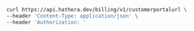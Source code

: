 ```bash Example Request
curl https://api.hathora.dev/billing/v1/customerportalurl \
--header 'Content-Type: application/json' \
--header 'Authorization: '
```
